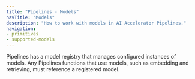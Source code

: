 ```yaml
---
title: "Pipelines - Models"
navTitle: "Models"
description: "How to work with models in AI Accelerator Pipelines."
navigation:
- primitives
- supported-models
---
```


Pipelines has a model registry that manages configured instances of models. Any Pipelines functions that use models, such as embedding and retrieving, must reference a registered model.

